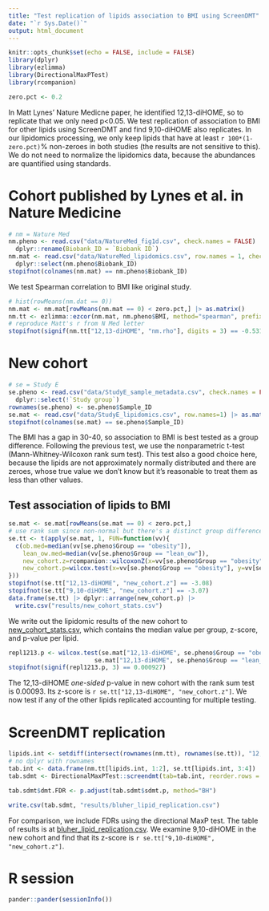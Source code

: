 ```yaml
---
title: "Test replication of lipids association to BMI using ScreenDMT"
date: "`r Sys.Date()`"
output: html_document
---
```


```r
knitr::opts_chunk$set(echo = FALSE, include = FALSE)
library(dplyr)
library(ezlimma)
library(DirectionalMaxPTest)
library(rcompanion)

zero.pct <- 0.2
```

In Matt Lynes' Nature Medicne paper, he identified 12,13-diHOME, so to replicate that we only need p<0.05. We test replication of association to BMI for other lipids using ScreenDMT and find 9,10-diHOME also replicates. In our lipidomics processing, we only keep lipids that have at least `r 100*(1-zero.pct)`% non-zeroes in both studies (the results are not sensitive to this). We do not need to normalize the lipidomics data, because the abundances are quantified using standards.

# Cohort published by Lynes et al. in Nature Medicine

```r
# nm = Nature Med
nm.pheno <- read.csv("data/NatureMed_fig1d.csv", check.names = FALSE) |> 
  dplyr::rename(Biobank_ID = `Biobank ID`)
nm.mat <- read.csv("data/NatureMed_lipidomics.csv", row.names = 1, check.names = FALSE) |> 
  dplyr::select(nm.pheno$Biobank_ID)
stopifnot(colnames(nm.mat) == nm.pheno$Biobank_ID)
```

We test Spearman correlation to BMI like original study.

```r
# hist(rowMeans(nm.dat == 0))
nm.mat <- nm.mat[rowMeans(nm.mat == 0) < zero.pct,] |> as.matrix()
nm.tt <- ezlimma::ezcor(nm.mat, nm.pheno$BMI, method="spearman", prefix = "nm")
# reproduce Matt's r from N Med letter
stopifnot(signif(nm.tt["12,13-diHOME", "nm.rho"], digits = 3) == -0.531, signif(nm.tt["12,13-diHOME", "nm.p"], digits = 3) == 3e-05)
```

# New cohort

```r
# se = Study E
se.pheno <- read.csv("data/StudyE_sample_metadata.csv", check.names = FALSE) |> 
  dplyr::select(!`Study group`)
rownames(se.pheno) <- se.pheno$Sample_ID
se.mat <- read.csv("data/StudyE_lipidomics.csv", row.names=1) |> as.matrix()
stopifnot(colnames(se.mat) == se.pheno$Sample_ID)
```

The BMI has a gap in 30-40, so association to BMI is best tested as a group difference. Following the previous test, we use the nonparametric t-test (Mann-Whitney-Wilcoxon rank sum test). This test also a good choice here, because the lipids are not approximately normally distributed and there are zeroes, whose true value we don't know but it's reasonable to treat them as less than other values.

## Test association of lipids to BMI

```r
se.mat <- se.mat[rowMeans(se.mat == 0) < zero.pct,]
# use rank sum since non-normal but there's a distinct group difference
se.tt <- t(apply(se.mat, 1, FUN=function(vv){
  c(ob.med=median(vv[se.pheno$Group == "obesity"]),
    lean_ow.med=median(vv[se.pheno$Group == "lean_ow"]),
    new_cohort.z=rcompanion::wilcoxonZ(x=vv[se.pheno$Group == "obesity"], y=vv[se.pheno$Group == "lean_ow"])[["z"]],
    new_cohort.p=wilcox.test(x=vv[se.pheno$Group == "obesity"], y=vv[se.pheno$Group == "lean_ow"])$p.value)
}))
stopifnot(se.tt["12,13-diHOME", "new_cohort.z"] == -3.08)
stopifnot(se.tt["9,10-diHOME", "new_cohort.z"] == -3.07)
data.frame(se.tt) |> dplyr::arrange(new_cohort.p) |> 
  write.csv("results/new_cohort_stats.csv")
```

We write out the lipidomic results of the new cohort to [new_cohort_stats.csv](./results/new_cohort_stats.csv), which contains the median value per group, z-score, and p-value per lipid.

```r
repl1213.p <- wilcox.test(se.mat["12,13-diHOME", se.pheno$Group == "obesity"], 
                        se.mat["12,13-diHOME", se.pheno$Group == "lean_ow"], alternative = "less")$p.value
stopifnot(signif(repl1213.p, 3) == 0.000927)
```

The 12,13-diHOME *one-sided* p-value in new cohort with the rank sum test is 0.00093. Its z-score is `r se.tt["12,13-diHOME", "new_cohort.z"]`. We now test if any of the other lipids replicated accounting for multiple testing.

# ScreenDMT replication

```r
lipids.int <- setdiff(intersect(rownames(nm.tt), rownames(se.tt)), "12,13-diHOME")
# no dplyr with rownames
tab.int <- data.frame(nm.tt[lipids.int, 1:2], se.tt[lipids.int, 3:4])
tab.sdmt <- DirectionalMaxPTest::screendmt(tab=tab.int, reorder.rows = TRUE, prefix = "sdmt")

tab.sdmt$dmt.FDR <- p.adjust(tab.sdmt$sdmt.p, method="BH")

write.csv(tab.sdmt, "results/bluher_lipid_replication.csv")
```

For comparison, we include FDRs using the directional MaxP test. The table of results is at [bluher_lipid_replication.csv](results/bluher_lipid_replication.csv). We examine 9,10-diHOME in the new cohort and find that its z-score is `r se.tt["9,10-diHOME", "new_cohort.z"]`.

# R session
```r
pander::pander(sessionInfo())
```